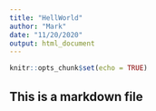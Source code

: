 ```yaml
---
title: "HellWorld"
author: "Mark"
date: "11/20/2020"
output: html_document
---
```


```r
knitr::opts_chunk$set(echo = TRUE)
```

## This is a markdown file